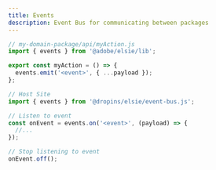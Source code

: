 ```yaml
---
title: Events
description: Event Bus for communicating between packages
---
```


```typescript
// my-domain-package/api/myAction.js
import { events } from '@adobe/elsie/lib';

export const myAction = () => {
  events.emit('<event>', { ...payload });
};
```

```typescript
// Host Site
import { events } from '@dropins/elsie/event-bus.js';

// Listen to event
const onEvent = events.on('<event>', (payload) => {
  //...
});

// Stop listening to event
onEvent.off();
```
